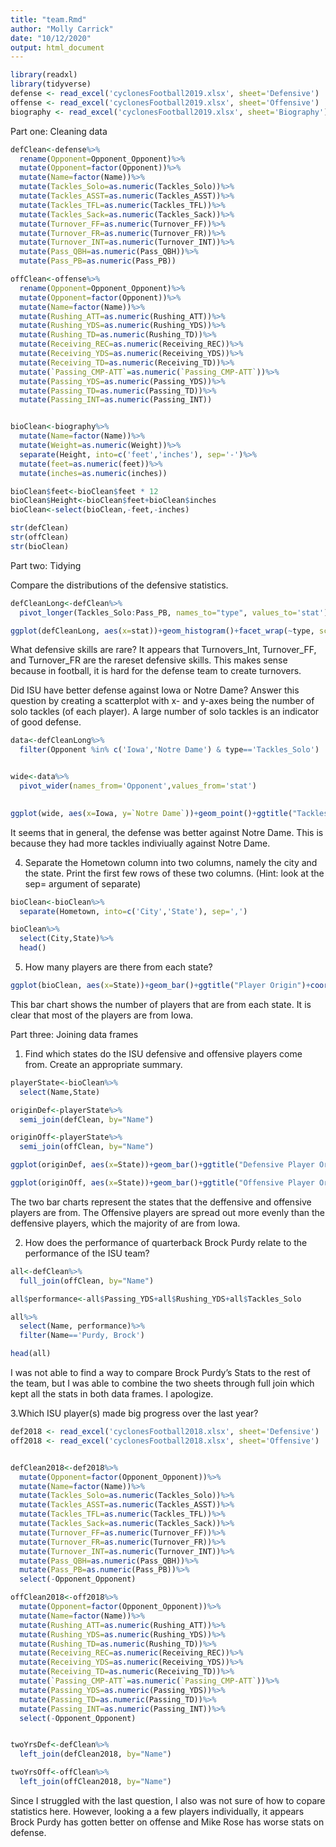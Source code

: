 ```yaml
---
title: "team.Rmd"
author: "Molly Carrick"
date: "10/12/2020"
output: html_document
---
```


```r
library(readxl)
library(tidyverse)
defense <- read_excel('cyclonesFootball2019.xlsx', sheet='Defensive')
offense <- read_excel('cyclonesFootball2019.xlsx', sheet='Offensive')
biography <- read_excel('cyclonesFootball2019.xlsx', sheet='Biography')
```

Part one: Cleaning data
```r
defClean<-defense%>%
  rename(Opponent=Opponent_Opponent)%>%
  mutate(Opponent=factor(Opponent))%>%
  mutate(Name=factor(Name))%>%
  mutate(Tackles_Solo=as.numeric(Tackles_Solo))%>%
  mutate(Tackles_ASST=as.numeric(Tackles_ASST))%>%
  mutate(Tackles_TFL=as.numeric(Tackles_TFL))%>%
  mutate(Tackles_Sack=as.numeric(Tackles_Sack))%>%
  mutate(Turnover_FF=as.numeric(Turnover_FF))%>%
  mutate(Turnover_FR=as.numeric(Turnover_FR))%>%
  mutate(Turnover_INT=as.numeric(Turnover_INT))%>%
  mutate(Pass_QBH=as.numeric(Pass_QBH))%>%
  mutate(Pass_PB=as.numeric(Pass_PB))

offClean<-offense%>%
  rename(Opponent=Opponent_Opponent)%>%
  mutate(Opponent=factor(Opponent))%>%
  mutate(Name=factor(Name))%>%
  mutate(Rushing_ATT=as.numeric(Rushing_ATT))%>%
  mutate(Rushing_YDS=as.numeric(Rushing_YDS))%>%
  mutate(Rushing_TD=as.numeric(Rushing_TD))%>%
  mutate(Receiving_REC=as.numeric(Receiving_REC))%>%
  mutate(Receiving_YDS=as.numeric(Receiving_YDS))%>%
  mutate(Receiving_TD=as.numeric(Receiving_TD))%>%
  mutate(`Passing_CMP-ATT`=as.numeric(`Passing_CMP-ATT`))%>%
  mutate(Passing_YDS=as.numeric(Passing_YDS))%>%
  mutate(Passing_TD=as.numeric(Passing_TD))%>%
  mutate(Passing_INT=as.numeric(Passing_INT))


bioClean<-biography%>%
  mutate(Name=factor(Name))%>%
  mutate(Weight=as.numeric(Weight))%>%
  separate(Height, into=c('feet','inches'), sep='-')%>%
  mutate(feet=as.numeric(feet))%>%
  mutate(inches=as.numeric(inches))

bioClean$feet<-bioClean$feet * 12
bioClean$Height<-bioClean$feet+bioClean$inches
bioClean<-select(bioClean,-feet,-inches)

str(defClean)
str(offClean)
str(bioClean) 
```


Part two: Tidying

Compare the distributions of the defensive statistics.

```r
defCleanLong<-defClean%>%
  pivot_longer(Tackles_Solo:Pass_PB, names_to="type", values_to='stat')

ggplot(defCleanLong, aes(x=stat))+geom_histogram()+facet_wrap(~type, scales='free_y')
```

What defensive skills are rare?
It appears that Turnovers_Int, Turnover_FF, and Turnover_FR are the rareset defensive skills.  This makes sense because in football, it is hard for the defense team to create turnovers.

Did ISU have better defense against Iowa or Notre Dame? Answer this question by creating a scatterplot with x- and y-axes being the number of solo tackles (of each player). A large number of solo tackles is an indicator of good defense.

```r
data<-defCleanLong%>%
  filter(Opponent %in% c('Iowa','Notre Dame') & type=='Tackles_Solo')


wide<-data%>%
  pivot_wider(names_from='Opponent',values_from='stat')
  

ggplot(wide, aes(x=Iowa, y=`Notre Dame`))+geom_point()+ggtitle("Tackles Solo against Iowa and Notre Dame")+facet_wrap(~Name)


```

It seems that in general, the defense was better against Notre Dame.  This is because they had more tackles indiviually against Notre Dame.

4.
Separate the Hometown column into two columns, namely the city and the state. Print the first few rows of these two columns. (Hint: look at the sep= argument of separate)

```r
bioClean<-bioClean%>%
  separate(Hometown, into=c('City','State'), sep=',')

bioClean%>%
  select(City,State)%>%
  head()
```

5. How many players are there from each state?

```r
ggplot(bioClean, aes(x=State))+geom_bar()+ggtitle("Player Origin")+coord_flip()
```

This bar chart shows the number of players that are from each state.  It is clear that most of the players are from Iowa.

Part three: Joining data frames

1. Find which states do the ISU defensive and offensive players come from. Create an appropriate summary.
```r
playerState<-bioClean%>%
  select(Name,State)

originDef<-playerState%>%
  semi_join(defClean, by="Name")

originOff<-playerState%>%
  semi_join(offClean, by="Name")

ggplot(originDef, aes(x=State))+geom_bar()+ggtitle("Defensive Player Origin")

ggplot(originOff, aes(x=State))+geom_bar()+ggtitle("Offensive Player Origin")

```

The two bar charts represent the states that the deffensive and offensive players are from.  The Offensive players are spread out more evenly than the deffensive players, which the majority of are from Iowa.

2. How does the performance of quarterback Brock Purdy relate to the performance of the ISU team?


```r

all<-defClean%>%
  full_join(offClean, by="Name")

all$performance<-all$Passing_YDS+all$Rushing_YDS+all$Tackles_Solo

all%>%
  select(Name, performance)%>%
  filter(Name=='Purdy, Brock')

head(all)
```

I was not able to find a way to compare Brock Purdy's Stats to the rest of the team, but I was able to combine the two sheets through full join which kept all the stats in both data frames.  I apologize.

3.Which ISU player(s) made big progress over the last year?

```r
def2018 <- read_excel('cyclonesFootball2018.xlsx', sheet='Defensive')
off2018 <- read_excel('cyclonesFootball2018.xlsx', sheet='Offensive')


defClean2018<-def2018%>%
  mutate(Opponent=factor(Opponent_Opponent))%>%
  mutate(Name=factor(Name))%>%
  mutate(Tackles_Solo=as.numeric(Tackles_Solo))%>%
  mutate(Tackles_ASST=as.numeric(Tackles_ASST))%>%
  mutate(Tackles_TFL=as.numeric(Tackles_TFL))%>%
  mutate(Tackles_Sack=as.numeric(Tackles_Sack))%>%
  mutate(Turnover_FF=as.numeric(Turnover_FF))%>%
  mutate(Turnover_FR=as.numeric(Turnover_FR))%>%
  mutate(Turnover_INT=as.numeric(Turnover_INT))%>%
  mutate(Pass_QBH=as.numeric(Pass_QBH))%>%
  mutate(Pass_PB=as.numeric(Pass_PB))%>%
  select(-Opponent_Opponent)

offClean2018<-off2018%>%
  mutate(Opponent=factor(Opponent_Opponent))%>%
  mutate(Name=factor(Name))%>%
  mutate(Rushing_ATT=as.numeric(Rushing_ATT))%>%
  mutate(Rushing_YDS=as.numeric(Rushing_YDS))%>%
  mutate(Rushing_TD=as.numeric(Rushing_TD))%>%
  mutate(Receiving_REC=as.numeric(Receiving_REC))%>%
  mutate(Receiving_YDS=as.numeric(Receiving_YDS))%>%
  mutate(Receiving_TD=as.numeric(Receiving_TD))%>%
  mutate(`Passing_CMP-ATT`=as.numeric(`Passing_CMP-ATT`))%>%
  mutate(Passing_YDS=as.numeric(Passing_YDS))%>%
  mutate(Passing_TD=as.numeric(Passing_TD))%>%
  mutate(Passing_INT=as.numeric(Passing_INT))%>%
  select(-Opponent_Opponent)


twoYrsDef<-defClean%>%
  left_join(defClean2018, by="Name")

twoYrsOff<-offClean%>%
  left_join(offClean2018, by="Name")
```

 Since I struggled with the last question, I also was not sure of how to copare statistics here.  However, looking a a few players individually, it appears Brock Purdy has gotten better on offense and Mike Rose has worse stats on defense.